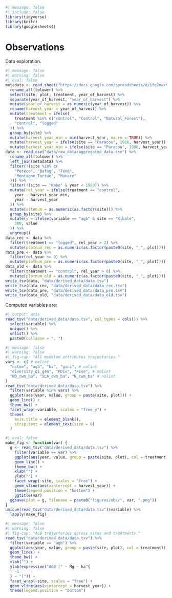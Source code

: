 ```r
#| message: false
#| include: false
library(tidyverse)
library(knitr)
library(googlesheets4)
```

# Observations {.unnumbered}

Data exploration.

```r
#| message: false
#| warning: false
#| eval: false
metadata <- read_sheet("https://docs.google.com/spreadsheets/d/1fq2owxMBLBwwibcdw2uQQFxnIhsMbaH4Qcj_xUwVvSQ/edit?gid=0#gid=0", col_types = "c") %>% # nolint
  rename_all(tolower) %>%
  select(site, plot, treatment, year_of_harvest) %>%
  separate(year_of_harvest, "year_of_harvest") %>%
  mutate(year_of_harvest = as.numeric(year_of_harvest)) %>%
  rename(harvest_year = year_of_harvest) %>%
  mutate(treatment = ifelse(
    treatment %in% c("control", "Control", "Natural_Forest"),
    "control", "logged"
  )) %>%
  group_by(site) %>%
  mutate(harvest_year_min = min(harvest_year, na.rm = TRUE)) %>%
  mutate(harvest_year = ifelse(site == "Paracou", 1986, harvest_year)) %>%
  mutate(harvest_year_min = ifelse(site == "Paracou", 1986, harvest_year_min))
data <- read_csv("data/raw_data/aggregated_data.csv") %>%
  rename_all(tolower) %>%
  left_join(metadata) %>%
  filter(!(site %in% c(
    "Peteco", "Bafog", "Tene",
    "Montagne_Tortue", "Manare"
  ))) %>%
  filter(!(site == "Kabo" & year < 1980)) %>%
  mutate(rel_year = ifelse(treatment == "control",
    year - harvest_year_min,
    year - harvest_year
  )) %>%
  mutate(sitenum = as.numeric(as.factor(site))) %>%
  group_by(site) %>%
  mutate(y = ifelse(variable == "agb" & site == "Kibale",
    300, value
  )) %>%
  ungroup()
data_rec <- data %>%
  filter(treatment == "logged", rel_year > 2) %>%
  mutate(plotnum_rec = as.numeric(as.factor(paste0(site, "_", plot))))
data_pre <- data %>%
  filter(rel_year <= 0) %>%
  mutate(plotnum_pre = as.numeric(as.factor(paste0(site, "_", plot))))
data_old <- data %>%
  filter(treatment == "control", rel_year > 0) %>%
  mutate(plotnum_old = as.numeric(as.factor(paste0(site, "_", plot))))
write_tsv(data, "data/derived_data/data.tsv")
write_tsv(data_rec, "data/derived_data/data_rec.tsv")
write_tsv(data_pre, "data/derived_data/data_pre.tsv")
write_tsv(data_old, "data/derived_data/data_old.tsv")
```

Computed variables are:

```r
#| output: asis
read_tsv("data/derived_data/data.tsv", col_types = cols()) %>%
  select(variable) %>%
  unique() %>%
  unlist() %>%
  paste0(collapse = ", ")
```

```r
#| message: false
#| warning: false
#| fig-cap: "All modeled attributes trajectories."
vars <- c( # nolint
  "nstem", "agb", "ba", "gini", # nolint
  "diversity_q1_gen", "FDiv", "FEve", # nolint
  "WD_cwm_ba", "SLA_cwm_ba", "N_cwm_ba" # nolint
)
read_tsv("data/derived_data/data.tsv") %>%
  filter(variable %in% vars) %>%
  ggplot(aes(year, value, group = paste(site, plot))) +
  geom_line() +
  theme_bw() +
  facet_wrap(~variable, scales = "free_y") +
  theme(
    axis.title = element_blank(),
    strip.text = element_text(size = 6)
  )
```

```r
#| eval: false
make_fig <- function(var) {
  g <- read_tsv("data/derived_data/data.tsv") %>%
    filter(variable == var) %>%
    ggplot(aes(year, value, group = paste(site, plot), col = treatment)) +
    geom_line() +
    theme_bw() +
    xlab("") +
    ylab("") +
    facet_wrap(~site, scales = "free") +
    geom_vline(aes(xintercept = harvest_year)) +
    theme(legend.position = "bottom") +
    ggtitle(var)
  ggsave(plot = g, filename = paste0("figures/obs/", var, ".png"))
}
unique(read_tsv("data/derived_data/data.tsv")$variable) %>%
  lapply(make_fig)
```

```r
#| message: false
#| warning: false
#| fig-cap: "AGB trajectories across sites and treatments."
read_tsv("data/derived_data/data.tsv") %>%
  filter(variable == "agb") %>%
  ggplot(aes(year, value, group = paste(site, plot), col = treatment)) +
  geom_line() +
  theme_bw() +
  xlab("") +
  ylab(expression("AGB [" ~ Mg ~ ha^{
    -1
  } ~ "]")) +
  facet_wrap(~site, scales = "free") +
  geom_vline(aes(xintercept = harvest_year)) +
  theme(legend.position = "bottom")
```
